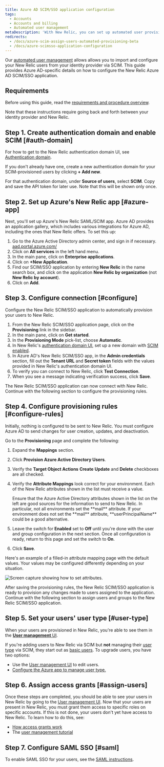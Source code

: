 ```yaml
---
title: Azure AD SCIM/SSO application configuration
tags:
  - Accounts
  - Accounts and billing
  - Automated user management
metaDescription: 'With New Relic, you can set up automated user provisioning and management for Azure Active Directory (AD) SSO.'
redirects:
  - /docs/azure-scim-assign-users-automated-provisioning-beta
  - /docs/azure-scimsso-application-configuration
---
```


Our [automated user management](/docs/accounts/accounts/automated-user-management/automated-user-provisioning-single-sign) allows allows you to import and configure your New Relic users from your identity provider via SCIM. This guide provides Azure AD-specific details on how to configure the New Relic Azure AD SCIM/SSO application.

## Requirements

Before using this guide, read the [requirements and procedure overview](/docs/assign-users-automated-provisioning-allow-single-sign#requirements).

Note that these instructions require going back and forth between your identity provider and New Relic.

## Step 1. Create authentication domain and enable SCIM [#auth-domain]

For how to get to the New Relic authentication domain UI, see [Authentication domain](/docs/accounts/accounts-billing/new-relic-one-user-management/authentication-domains-saml-sso-scim-more/#ui).

If you don't already have one, create a new authentication domain for your SCIM-provisioned users by clicking **+ Add new**.

For that authentication domain, under **Source of users**, select **SCIM**. Copy and save the API token for later use. Note that this will be shown only once.

## Step 2. Set up Azure's New Relic app [#azure-app]

Next, you'll set up Azure's New Relic SAML/SCIM app. Azure AD provides an application gallery, which includes various integrations for Azure AD, including the ones that New Relic offers. To set this up:

1. Go to the Azure Active Directory admin center, and sign in if necessary. [aad.portal.azure.com/](https://aad.portal.azure.com/)
2. Click on **All services** in the left hand menu.
3. In the main pane, click on **Enterprise applications**.
4. Click on **+New Application**.
5. Find our SCIM/SSO application by entering **New Relic** in the name search box, and click on the application **New Relic by organization** (not **New Relic by account**).
6. Click on **Add**.

## Step 3. Configure connection [#configure]

Configure the New Relic SCIM/SSO application to automatically provision your users to New Relic.

1. From the New Relic SCIM/SSO application page, click on the **Provisioning** link in the sidebar.
2. In the main pane, click on **Get started**.
3. In the **Provisioning Mode** pick-list, choose **Automatic**.
4. In New Relic's [authentication domain UI](/docs/accounts/accounts-billing/new-relic-one-user-management/authentication-domains-saml-sso-scim-more), set up a new domain with [SCIM enabled](/docs/accounts/accounts-billing/new-relic-one-user-management/authentication-domains-saml-sso-scim-more#source-users).
5. In Azure AD's New Relic SCIM/SSO app, in the **Admin credentials** section, fill out the **Tenant URL** and **Secret token** fields with the values provided in New Relic's authentication domain UI.
6. To verify you can connect to New Relic, click **Test Connection**.
7. When you see a message indicating verification success, click **Save**.

The New Relic SCIM/SSO application can now connect with New Relic. Continue with the following section to configure the provisioning rules.

## Step 4. Configure provisioning rules [#configure-rules]

Initially, nothing is configured to be sent to New Relic. You must configure Azure AD to send changes for user creation, updates, and deactivation.

Go to the **Provisioning** page and complete the following:

1. Expand the **Mappings** section.
2. Click **Provision Azure Active Directory Users**.
3. Verify the **Target Object Actions** **Create** **Update** and **Delete** checkboxes are all checked.
4. Verify the **Attribute Mappings** look correct for your environment. Each of the New Relic attributes shown in the list must receive a value.

   <Callout variant="tip">
     Ensure that the Azure Active Directory attributes shown in the list on the
     left are good sources for the information to send to New Relic. In
     particular, not all environments set the **mail** attribute. If your
     environment does not set the **mail** attribute, **userPrincipalName**
     could be a good alternative.
   </Callout>

5. Leave the switch for **Enabled** set to **Off** until you're done with the user and group configuration in the next section. Once all configuration is ready, return to this page and set the switch to **On**.
6. Click **Save**.

Here's an example of a filled-in attribute mapping page with the default values. Your values may be configured differently depending on your situation.

![Screen capture showing how to set attributes.](src/images/Azure_AD_Provisioning_Attribute_Mapping_2_0.png 'Azure_AD_Provisioning_Attribute_Mapping.png')

After saving the provisioning rules, the New Relic SCIM/SSO application is ready to provision any changes made to users assigned to the application. Continue with the following section to assign users and groups to the New Relic SCIM/SSO application.

## Step 5. Set your users' user type [#user-type]

When your users are provisioned in New Relic, you're able to see them in the [**User management** UI](/docs/accounts/accounts-billing/new-relic-one-user-management/user-management-ui-and-tasks#where).

If you're adding users to New Relic via SCIM but **not** managing their [user type](/docs/accounts/accounts-billing/new-relic-one-user-management/user-type) via SCIM, they start out as [basic users](/docs/accounts/accounts-billing/new-relic-one-user-management/user-type). To upgrade users, you have two options:

- Use the [User management UI](/docs/accounts/accounts-billing/new-relic-one-user-management/user-management-ui-and-tasks#edit-user-type) to edit users.
- [Configure the Azure app to manage user type.](/docs/accounts/accounts-billing/new-relic-one-user-management/authentication-domains-saml-sso-scim-more/#manage-user-type-scim)

## Step 6. Assign access grants [#assign-users]

Once these steps are completed, you should be able to see your users in New Relic by going to the [User management UI](/docs/accounts/accounts-billing/new-relic-one-user-management/user-management-ui-and-tasks#where). Now that your users are present in New Relic, you must grant them access to specific roles on specific accounts. If this is not done, your users don't yet have access to New Relic. To learn how to do this, see:

- [How access grants work](/docs/accounts/accounts-billing/new-relic-one-user-management/user-management-concepts#understand-concepts)
- The [user management tutorial](/docs/accounts/accounts-billing/new-relic-one-user-management/tutorial-add-new-user-groups-roles-new-relic-one-user-model/)

## Step 7. Configure SAML SSO [#saml]

To enable SAML SSO for your users, see the [SAML instructions](/docs/accounts/accounts-billing/new-relic-one-user-management/authentication-domains-saml-sso-scim-more/#authentication).
